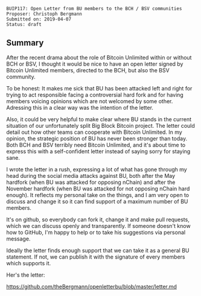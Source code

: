 <pre>
BUIP117: Open Letter from BU members to the BCH / BSV communities
Proposer: Christoph Bergmann
Submitted on: 2019-04-07
Status: draft
</pre>

==Summary==
After the recent drama about the role of Bitcoin Unlimited within or without BCH or BSV, I thought it would be nice to have an open letter signed by Bitcoin Unlimited members, directed to the BCH, but also the BSV community.

To be honest: It makes me sick that BU has been attacked left and right for trying to act responsible facing a controversial hard fork and for having members voicing opinions which are not welcomed by some other. Adressing this in a clear way was the intention of the letter.

Also, it could be very helpful to make clear where BU stands in the current situation of our unfortunately split Big Block Bitcoin project. The letter could detail out how other teams can cooperate with Bitcoin Unlimited. In my opinion, the strategic position of BU has never been stronger than today. Both BCH and BSV terribly need Bitcoin Unlimited, and it's about time to express this with a self-confident letter instead of saying sorry for staying sane.

I wrote the letter in a rush, expressing a lot of what has gone through my head during the social media attacks against BU, both after the May hardfork (when BU was attacked for opposing nChain) and after the November hardfork (when BU was attacked for not opposing nChain hard enough). It reflects my personal take on the things, and I am very open to discuss and change it so it can find support of a maximum number of BU members.

It's on github, so everybody can fork it, change it and make pull requests, which we can discuss openly and transparently. If someone doesn't know how to GitHub, I'm happy to help or to take his suggestions via personal message.

Ideally the letter finds enough support that we can take it as a general BU statement. If not, we can publish it with the signature of every members which supports it.

Her's the letter:

https://github.com/theBergmann/openletterbu/blob/master/letter.md

